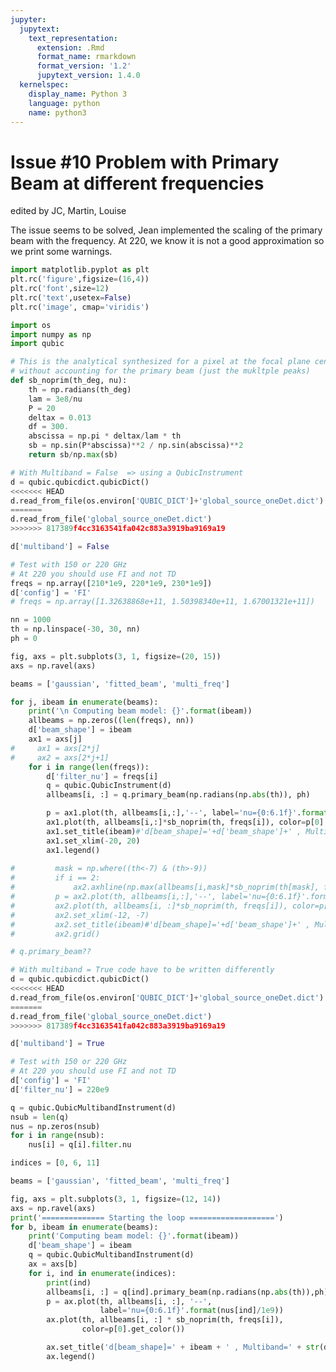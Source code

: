 ```yaml
---
jupyter:
  jupytext:
    text_representation:
      extension: .Rmd
      format_name: rmarkdown
      format_version: '1.2'
      jupytext_version: 1.4.0
  kernelspec:
    display_name: Python 3
    language: python
    name: python3
---
```


# Issue #10 Problem with Primary Beam at different frequencies

edited by JC, Martin, Louise

The issue seems to be solved, Jean implemented the scaling of the primary beam with the frequency. At 220, we know it is not a good approximation so we print some warnings. 

```python
import matplotlib.pyplot as plt
plt.rc('figure',figsize=(16,4))
plt.rc('font',size=12)
plt.rc('text',usetex=False)
plt.rc('image', cmap='viridis')

import os
import numpy as np
import qubic
```

```python
# This is the analytical synthesized for a pixel at the focal plane center 
# without accounting for the primary beam (just the mukltple peaks)
def sb_noprim(th_deg, nu):
    th = np.radians(th_deg)
    lam = 3e8/nu
    P = 20
    deltax = 0.013
    df = 300.
    abscissa = np.pi * deltax/lam * th
    sb = np.sin(P*abscissa)**2 / np.sin(abscissa)**2
    return sb/np.max(sb)
```

```python
# With Multiband = False  => using a QubicInstrument
d = qubic.qubicdict.qubicDict()
<<<<<<< HEAD
d.read_from_file(os.environ['QUBIC_DICT']+'global_source_oneDet.dict')
=======
d.read_from_file('global_source_oneDet.dict')
>>>>>>> 817389f4cc3163541fa042c883a3919ba9169a19

d['multiband'] = False

# Test with 150 or 220 GHz 
# At 220 you should use FI and not TD
freqs = np.array([210*1e9, 220*1e9, 230*1e9])
d['config'] = 'FI'
# freqs = np.array([1.32638868e+11, 1.50398340e+11, 1.67001321e+11])

nn = 1000
th = np.linspace(-30, 30, nn)
ph = 0

fig, axs = plt.subplots(3, 1, figsize=(20, 15))
axs = np.ravel(axs)

beams = ['gaussian', 'fitted_beam', 'multi_freq']

for j, ibeam in enumerate(beams):
    print('\n Computing beam model: {}'.format(ibeam))
    allbeams = np.zeros((len(freqs), nn))
    d['beam_shape'] = ibeam
    ax1 = axs[j]
#     ax1 = axs[2*j]
#     ax2 = axs[2*j+1]
    for i in range(len(freqs)):
        d['filter_nu'] = freqs[i]
        q = qubic.QubicInstrument(d)
        allbeams[i, :] = q.primary_beam(np.radians(np.abs(th)), ph)

        p = ax1.plot(th, allbeams[i,:],'--', label='nu={0:6.1f}'.format(freqs[i]/1e9))
        ax1.plot(th, allbeams[i,:]*sb_noprim(th, freqs[i]), color=p[0].get_color())
        ax1.set_title(ibeam)#'d[beam_shape]='+d['beam_shape']+' , Multiband='+str(d['multiband']))
        ax1.set_xlim(-20, 20)
        ax1.legend()
        
#         mask = np.where((th<-7) & (th>-9))
#         if i == 2: 
#             ax2.axhline(np.max(allbeams[i,mask]*sb_noprim(th[mask], freqs[i])), c='g' )
#         p = ax2.plot(th, allbeams[i,:],'--', label='nu={0:6.1f}'.format(freqs[i]/1e9))
#         ax2.plot(th, allbeams[i, :]*sb_noprim(th, freqs[i]), color=p[0].get_color())
#         ax2.set_xlim(-12, -7)
#         ax2.set_title(ibeam)#'d[beam_shape]='+d['beam_shape']+' , Multiband='+str(d['multiband']))
#         ax2.grid()
```

```python
# q.primary_beam??
```

```python
# With multiband = True code have to be written differently
d = qubic.qubicdict.qubicDict()
<<<<<<< HEAD
d.read_from_file(os.environ['QUBIC_DICT']+'global_source_oneDet.dict')
=======
d.read_from_file('global_source_oneDet.dict')
>>>>>>> 817389f4cc3163541fa042c883a3919ba9169a19

d['multiband'] = True

# Test with 150 or 220 GHz 
# At 220 you should use FI and not TD
d['config'] = 'FI'
d['filter_nu'] = 220e9 

q = qubic.QubicMultibandInstrument(d)
nsub = len(q)
nus = np.zeros(nsub)
for i in range(nsub): 
    nus[i] = q[i].filter.nu

indices = [0, 6, 11]

beams = ['gaussian', 'fitted_beam', 'multi_freq']

fig, axs = plt.subplots(3, 1, figsize=(12, 14))
axs = np.ravel(axs)
print('============== Starting the loop ===================')
for b, ibeam in enumerate(beams):
    print('Computing beam model: {}'.format(ibeam))
    d['beam_shape'] = ibeam
    q = qubic.QubicMultibandInstrument(d)
    ax = axs[b]
    for i, ind in enumerate(indices):
        print(ind)
        allbeams[i, :] = q[ind].primary_beam(np.radians(np.abs(th)),ph)
        p = ax.plot(th, allbeams[i, :], '--', 
                    label='nu={0:6.1f}'.format(nus[ind]/1e9))
        ax.plot(th, allbeams[i, :] * sb_noprim(th, freqs[i]), 
                color=p[0].get_color())

        ax.set_title('d[beam_shape]=' + ibeam + ' , Multiband=' + str(d['multiband']))
        ax.legend()
```

```python

```
